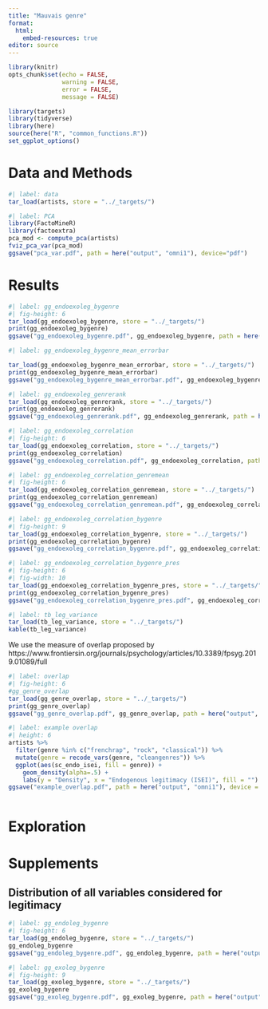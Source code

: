```yaml
---
title: "Mauvais genre"
format:
  html: 
    embed-resources: true
editor: source
---
```


```r
library(knitr)
opts_chunk$set(echo = FALSE, 
               warning = FALSE, 
               error = FALSE,
               message = FALSE)

```

```r
library(targets)
library(tidyverse)
library(here)
source(here("R", "common_functions.R"))
set_ggplot_options()
```

# Data and Methods

```r
#| label: data
tar_load(artists, store = "../_targets/")
```


```r
#| label: PCA
library(FactoMineR)
library(factoextra)
pca_mod <- compute_pca(artists)
fviz_pca_var(pca_mod)
ggsave("pca_var.pdf", path = here("output", "omni1"), device="pdf")
```


# Results


```r
#| label: gg_endoexoleg_bygenre
#| fig-height: 6
tar_load(gg_endoexoleg_bygenre, store = "../_targets/")
print(gg_endoexoleg_bygenre)
ggsave("gg_endoexoleg_bygenre.pdf", gg_endoexoleg_bygenre, path = here("output", "omni1"), device = "pdf")
```

```r
#| label: gg_endoexoleg_bygenre_mean_errorbar

tar_load(gg_endoexoleg_bygenre_mean_errorbar, store = "../_targets/")
print(gg_endoexoleg_bygenre_mean_errorbar)
ggsave("gg_endoexoleg_bygenre_mean_errorbar.pdf", gg_endoexoleg_bygenre_mean_errorbar, path = here("output", "omni1"), device = "pdf")
```


```r
#| label: gg_endoexoleg_genrerank
tar_load(gg_endoexoleg_genrerank, store = "../_targets/")
print(gg_endoexoleg_genrerank)
ggsave("gg_endoexoleg_genrerank.pdf", gg_endoexoleg_genrerank, path = here("output", "omni1"), device = "pdf")
```


```r
#| label: gg_endoexoleg_correlation
#| fig-height: 6
tar_load(gg_endoexoleg_correlation, store = "../_targets/")
print(gg_endoexoleg_correlation)
ggsave("gg_endoexoleg_correlation.pdf", gg_endoexoleg_correlation, path = here("output", "omni1"), device = "pdf")
```

```r
#| label: gg_endoexoleg_correlation_genremean
#| fig-height: 6
tar_load(gg_endoexoleg_correlation_genremean, store = "../_targets/")
print(gg_endoexoleg_correlation_genremean)
ggsave("gg_endoexoleg_correlation_genremean.pdf", gg_endoexoleg_correlation_genremean, path = here("output", "omni1"), device = "pdf")
```


```r
#| label: gg_endoexoleg_correlation_bygenre
#| fig-height: 9
tar_load(gg_endoexoleg_correlation_bygenre, store = "../_targets/")
print(gg_endoexoleg_correlation_bygenre)
ggsave("gg_endoexoleg_correlation_bygenre.pdf", gg_endoexoleg_correlation_bygenre, path = here("output", "omni1"), device = "pdf")
```

```r
#| label: gg_endoexoleg_correlation_bygenre_pres
#| fig-height: 6
#| fig-width: 10
tar_load(gg_endoexoleg_correlation_bygenre_pres, store = "../_targets/")
print(gg_endoexoleg_correlation_bygenre_pres)
ggsave("gg_endoexoleg_correlation_bygenre_pres.pdf", gg_endoexoleg_correlation_bygenre_pres, path = here("output", "omni1"), device = "pdf")
```


```r
#| label: tb_leg_variance
tar_load(tb_leg_variance, store = "../_targets/")
kable(tb_leg_variance)
```


We use the measure of overlap proposed by https://www.frontiersin.org/journals/psychology/articles/10.3389/fpsyg.2019.01089/full

```r
#| label: overlap
#| fig-height: 6
#gg_genre_overlap
tar_load(gg_genre_overlap, store = "../_targets/")
print(gg_genre_overlap)
ggsave("gg_genre_overlap.pdf", gg_genre_overlap, path = here("output", "omni1"), device="pdf")

```

```r
#| label: example overlap
#| height: 6
artists %>% 
  filter(genre %in% c("frenchrap", "rock", "classical")) %>% 
  mutate(genre = recode_vars(genre, "cleangenres")) %>% 
  ggplot(aes(sc_endo_isei, fill = genre)) +
    geom_density(alpha=.5) +
    labs(y = "Density", x = "Endogenous legitimacy (ISEI)", fill = "")
ggsave("example_overlap.pdf", path = here("output", "omni1"), device = "pdf")
    
```


# Exploration

# Supplements

## Distribution of all variables considered for legitimacy

```r
#| label: gg_endoleg_bygenre
#| fig-height: 6
tar_load(gg_endoleg_bygenre, store = "../_targets/")
gg_endoleg_bygenre
ggsave("gg_endoleg_bygenre.pdf", gg_endoleg_bygenre, path = here("output", "omni1"), device = "pdf")
```

```r
#| label: gg_exoleg_bygenre
#| fig-height: 9
tar_load(gg_exoleg_bygenre, store = "../_targets/")
gg_exoleg_bygenre
ggsave("gg_exoleg_bygenre.pdf", gg_exoleg_bygenre, path = here("output", "omni1"), device = "pdf")
```